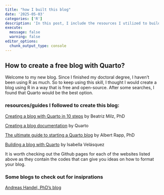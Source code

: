```yaml
---
title: "how I built this blog"
date: '2025-05-03'
categories: ['R']
description: 'In this post, I include the resources I utilized to build this blog'
execute: 
  message: false
  warning: false
editor_options: 
  chunk_output_type: console
---
```


## How to create a free blog with Quarto?

Welcome to my new blog. Since I finished my doctoral degree, I haven't been using R as much. So to keep using this skill, I thought I would create a blog using R in a way that is free and open-source. After some searches, I found that Quarto would be the best option. 

### resources/guides I followed to create this blog:

[Creating a blog with Quarto in 10 steps](https://beamilz.com/posts/2022-06-05-creating-a-blog-with-quarto/en/#deploy-with-netlify) by Beatriz Milz, PhD

[Creating a blog documentation](https://quarto.org/docs/websites/website-blog.html) by Quarto

[The ultimate guide to starting a Quarto blog](https://albert-rapp.de/posts/13_quarto_blog_writing_guide/13_quarto_blog_writing_guide.html#build-your-own-landing-page) by Albert Rapp, PhD

[Building a blog with Quarto](https://ivelasq.quarto.pub/building-a-blog-with-quarto/) by Isabella Velásquez

It is worth checking out the Github pages for each of the websites listed above as they contain the codes that can give you ideas on how to format your blog.

### Some blogs to check out for insiprations

[Andreas Handel, PhD's blog](https://www.andreashandel.com/)

